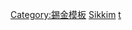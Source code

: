 {{Navbox
|name  = Hydrography of Sikkim
|title = [[锡金]]水文
|state = {{{state|autocollapse}}}
|listclass = hlist

|group1 = 河流
|list1  = 
* [[Jaldhaka River|Jaldhaka]]
* [[Lachen River|Lachen]]
* [[Lachung River|Lachung]]
* [[Lhonak River|Lhonak]] 
* [[Rangeet River|Rangeet]] 
* [[Rangpo chu]]
* [[Rangpo River]]
* [[Ranikhola]]
* [[Ratey Chu]]
* [[Relli River|Relli]]
* [[Roro Chu]]
* [[提斯塔河]] 

|group2 = 湖泊 
|list2  = 
* [[Gurudongmar Lake|Gurudongmar]]
* [[Khecheopalri Lake|Khecheopalri]]
* [[Lake Menmecho|Menmecho]]
* [[Tso Lhamo Lake|Tso Lhamo]]
* [[長谷湖]]  

|group3 = 冰河
|list3  = 
* [[Lonak Glacier|Lonak]] 
* [[Rathong Glacier|Rathong]]
* [[Zemu Glacier|Zemu]] 

| group4 = 周邊地區水文
| list4  =
* [[:Template:Hydrography of Nepal|尼泊爾]] 
* [[:Template:Hydrography of Bhutan|布丹]]
* [[:Template:Hydrography of Mizoram|米佐拉姆邦]]
* [[:Template:Rivers in and around Bengal|孟加拉地区]]

}}<noinclude>
{{collapsible option}}
[[Category:錫金模板]]
[[Category:印度各邦水文導航模板|Sikkim]]
[[Category:Rivers of Sikkim|t]]
</noinclude>